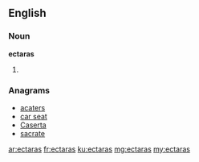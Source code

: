 ==English==

===Noun===
'''ectaras'''

# {{plural of|ectara}}

===Anagrams===
* [[acaters#English|acaters]]
* [[car seat#English|car seat]]
* [[Caserta#English|Caserta]]
* [[sacrate#English|sacrate]]

[[ar:ectaras]]
[[fr:ectaras]]
[[ku:ectaras]]
[[mg:ectaras]]
[[my:ectaras]]